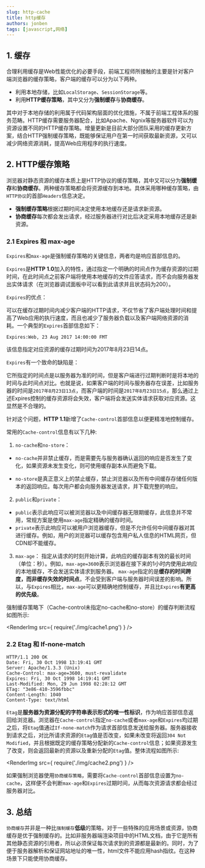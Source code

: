 ```yaml
---
slug: http-cache
title: http缓存
authors: jonben
tags: [javascript,网络]
---
```


## 1. 缓存
合理利用缓存是Web性能优化的必要手段，前端工程师所接触的主要是针对客户端浏览器的缓存策略，客户端的缓存可以分为以下两种。
* 利用本地存储，比如`LocalStorage`、`SessionStorage`等。
* 利用**HTTP缓存策略**，其中又分为**强制缓存**与**协商缓存**。

其中对于本地存储的利用属于代码架构层面的优化措施，不属于前端工程体系的服务范畴。HTTP缓存需要服务器配合，比如Apache、Ngnix等服务器软件可以为资源设置不同的HTTP缓存策略。增量更新是目前大部分团队采用的缓存更新方案，结合HTTP强制缓存策略，既能够保证用户在第一时间获取最新资源，又可以减少网络资源消耗，提高Web应用程序的执行速度。

## 2. HTTP缓存策略
浏览器对静态资源的缓存本质上是HTTP协议的缓存策略，其中又可以分为**强制缓存**和**协商缓存**。两种缓存策略都会将资源缓存到本地。具体采用哪种缓存策略，由`HTTP协议`的首部`Headers`信息决定。

* **强制缓存策略**根据过期时间决定使用本地缓存还是请求新资源。
* **协商缓存**每次都会发出请求，经过服务器进行对比后决定采用本地缓存还是新资源。



### 2.1 Expires 和 max-age
`Expires`和`max-age`是强制缓存策略的关键信息，两者均是响应首部信息的。

`Expires`是**HTTP 1.0**加入的特性，通过指定一个明确的时间点作为缓存资源的过期时间，在此时间点之前客户端将使用本地缓存的文件应答请求，而不会向服务器发出实体请求（在浏览器调试面板中可以看到此请求并且状态码为200）。

`Expires`的优点：

可以在缓存过期时间内减少客户端的HTTP请求，不仅节省了客户端处理时间和提高了Web应用的执行速度，而且也减少了服务器负载以及客户端网络资源的消耗。一个典型的`Expires`首部信息如下：

```
Expires:Web, 23 Aug 2017 14:00:00 FMT
```

该信息指定对应资源的缓存过期时间为2017年8月23日14点。

`Expires`有一个致命的缺陷是：

它所指定的时间点是以服务器为准的时间，但是客户端进行过期判断时是将本地的时间与此时间点对比。也就是说，如果客户端的时间与服务器存在误差，比如服务器的时间是`2017年8月23日13点`，而客户端的时间是`2017年8月23日15点`，那么通过上述Expires控制的缓存资源将会失效，客户端将会发送实体请求获取对应资源。这显然是不合理的。

针对这个问题，**HTTP 1.1**新增了`Cache-control`首部信息以便更精准地控制缓存。

常用的`Cache-control`信息有以下几种:

1. `no-cache`和`no-store`：

* `no-cache`并非禁止缓存，而是需要先与服务器确认返回的响应是否发生了变化，如果资源未发生变化，则可使用缓存副本从而避免下载。

* `no-store`是真正意义上的禁止缓存，禁止浏览器以及所有中间缓存存储任何版本的返回响应。每次用户都会向服务器发送请求，并下载完整的响应。
2. `public`和`private`：

* `public`表示此响应可以被浏览器以及中间缓存器无限期缓存，此信息并不常用，常规方案是使用`max-age`指定精确的缓存时间。
* `private`表示此响应可以被用户浏览器缓存，但是不允许任何中间缓存器对其进行缓存。例如，用户的浏览器可以缓存包含用户私人信息的HTML网页，但CDN却不能缓存。
3. `max-age`：
指定从请求的时刻开始计算，此响应的缓存副本有效的最长时间（单位：秒）。例如，`max-age=3600`表示浏览器在接下来的1小时内使用此响应的本地缓存，不会发送实体请求到服务器。
`max-age`指定的是**缓存的时间跨度，而非缓存失效的时间点**，不会受到客户端与服务器时间误差的影响。所以，与`Expires`相比，`max-age`可以更精确地控制缓存，并且比`Expires`**有更高的优先级**。

强制缓存策略下（Cache-control未指定no-cache和no-store）的缓存判断流程如图所示:

<RenderImg
  src={ require('./img/cache1.png') } />
  

### 2.2 Etag 和 If-none-match
```
HTTP/1.1 200 OK
Date: Fri, 30 Oct 1998 13:19:41 GMT
Server: Apache/1.3.3 (Unix)
Cache-Control: max-age=3600, must-revalidate
Expires: Fri, 30 Oct 1998 14:19:41 GMT
Last-Modified: Mon, 29 Jun 1998 02:28:12 GMT
ETag: "3e86-410-3596fbbc"
Content-Length: 1040
Content-Type: text/html
```
`Etag`是**服务器为资源分配的字符串表示形式的唯一性标识**，作为响应首部信息返回给浏览器。浏览器在`Cache-control`指定`no-cache`或者`max-age`和`Expires`均过期之后，将`Etag`值通过`If-none-match`作为请求首部信息发送给服务器。服务器接收到请求之后，对比所请求资源的`Etag`值是否改变，如果未改变将返回`304 Not Modified`，并且根据既定的缓存策略分配新的`Cache-control`信息；如果资源发生了改变，则会返回最新的资源以及重新分配的`Etag`值。整体流程如图所示:

<RenderImg
  src={ require('./img/cache2.png') } />

如果强制浏览器使用`协商缓存策略`，需要将`Cache-control`首部信息设置为`no-cache`，这样便不会判断`max-age`和`Expires`过期时间，从而每次资源请求都会经过服务器对比。

## 3. 总结
`协商缓存`并非是一种比`强制缓存`**低级**的策略，对于一些特殊的应用场景或资源，协商缓存是优于强制缓存的。比如非服务器端渲染项目中的HTML文档，由于它是所有其他静态资源的引用者，所以必须保证每次请求到的资源都是最新的。同时，为了便于服务器解析和保证网站地址的唯一性，html文件不能应用hash指纹。在这种场景下只能使用协商缓存。
